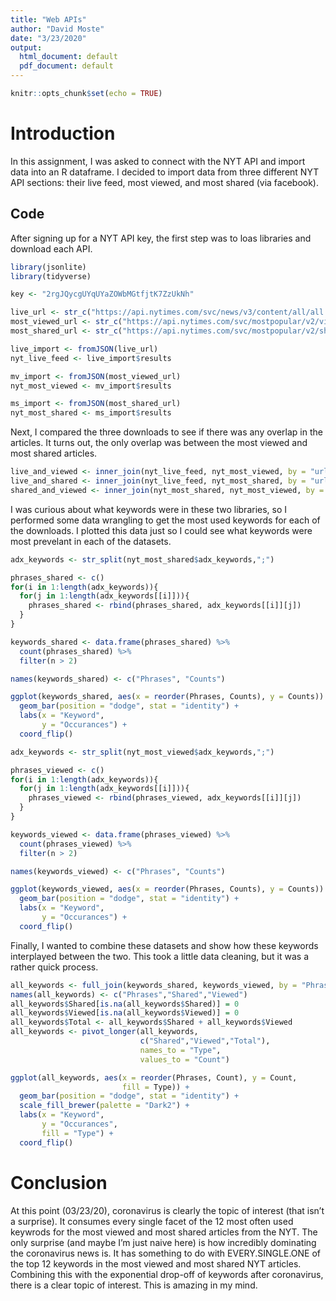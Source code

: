 ```yaml
---
title: "Web APIs"
author: "David Moste"
date: "3/23/2020"
output:
  html_document: default
  pdf_document: default
---
```


```r
knitr::opts_chunk$set(echo = TRUE)
```

# Introduction
In this assignment, I was asked to connect with the NYT API and import data into an R dataframe. I decided to import data from three different NYT API sections: their live feed, most viewed, and most shared (via facebook).

## Code
After signing up for a NYT API key, the first step was to loas libraries and download each API.
```r
library(jsonlite)
library(tidyverse)

key <- "2rgJQycgUYqUYaZOWbMGtfjtK7ZzUkNh"

live_url <- str_c("https://api.nytimes.com/svc/news/v3/content/all/all.json?api-key=",key)
most_viewed_url <- str_c("https://api.nytimes.com/svc/mostpopular/v2/viewed/1.json?api-key=",key)
most_shared_url <- str_c("https://api.nytimes.com/svc/mostpopular/v2/shared/1/facebook.json?api-key=",key)

live_import <- fromJSON(live_url)
nyt_live_feed <- live_import$results

mv_import <- fromJSON(most_viewed_url)
nyt_most_viewed <- mv_import$results

ms_import <- fromJSON(most_shared_url)
nyt_most_shared <- ms_import$results
```

Next, I compared the three downloads to see if there was any overlap in the articles. It turns out, the only overlap was between the most viewed and most shared articles.
```r
live_and_viewed <- inner_join(nyt_live_feed, nyt_most_viewed, by = "url")
live_and_shared <- inner_join(nyt_live_feed, nyt_most_shared, by = "url")
shared_and_viewed <- inner_join(nyt_most_shared, nyt_most_viewed, by = "url")
```

I was curious about what keywords were in these two libraries, so I performed some data wrangling to get the most used keywords for each of the downloads. I plotted this data just so I could see what keywords were most prevelant in each of the datasets.
```r
adx_keywords <- str_split(nyt_most_shared$adx_keywords,";")

phrases_shared <- c()
for(i in 1:length(adx_keywords)){
  for(j in 1:length(adx_keywords[[i]])){
    phrases_shared <- rbind(phrases_shared, adx_keywords[[i]][j])
  }
}

keywords_shared <- data.frame(phrases_shared) %>%
  count(phrases_shared) %>%
  filter(n > 2)

names(keywords_shared) <- c("Phrases", "Counts")

ggplot(keywords_shared, aes(x = reorder(Phrases, Counts), y = Counts)) +
  geom_bar(position = "dodge", stat = "identity") +
  labs(x = "Keyword",
       y = "Occurances") +
  coord_flip()

adx_keywords <- str_split(nyt_most_viewed$adx_keywords,";")

phrases_viewed <- c()
for(i in 1:length(adx_keywords)){
  for(j in 1:length(adx_keywords[[i]])){
    phrases_viewed <- rbind(phrases_viewed, adx_keywords[[i]][j])
  }
}

keywords_viewed <- data.frame(phrases_viewed) %>%
  count(phrases_viewed) %>%
  filter(n > 2)

names(keywords_viewed) <- c("Phrases", "Counts")

ggplot(keywords_viewed, aes(x = reorder(Phrases, Counts), y = Counts)) +
  geom_bar(position = "dodge", stat = "identity") +
  labs(x = "Keyword",
       y = "Occurances") +
  coord_flip()
```

Finally, I wanted to combine these datasets and show how these keywords interplayed between the two. This took a little data cleaning, but it was a rather quick process.
```r
all_keywords <- full_join(keywords_shared, keywords_viewed, by = "Phrases")
names(all_keywords) <- c("Phrases","Shared","Viewed")
all_keywords$Shared[is.na(all_keywords$Shared)] = 0
all_keywords$Viewed[is.na(all_keywords$Viewed)] = 0
all_keywords$Total <- all_keywords$Shared + all_keywords$Viewed
all_keywords <- pivot_longer(all_keywords,
                             c("Shared","Viewed","Total"),
                             names_to = "Type",
                             values_to = "Count")

ggplot(all_keywords, aes(x = reorder(Phrases, Count), y = Count,
                         fill = Type)) +
  geom_bar(position = "dodge", stat = "identity") +
  scale_fill_brewer(palette = "Dark2") +
  labs(x = "Keyword",
       y = "Occurances",
       fill = "Type") +
  coord_flip()
```

# Conclusion
At this point (03/23/20), coronavirus is clearly the topic of interest (that isn't a surprise). It consumes every single facet of the 12 most often used keywrods for the most viewed and most shared articles from the NYT. The only surprise (and maybe I'm just naive here) is how incredibly dominating the coronavirus news is. It has something to do with EVERY.SINGLE.ONE of the top 12 keywords in the most viewed and most shared NYT articles. Combining this with the exponential drop-off of keywords after coronavirus, there is a clear topic of interest. This is amazing in my mind.
